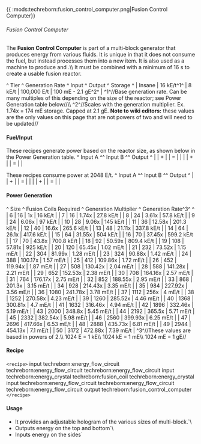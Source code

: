 {{ :mods:techreborn:fusion_control_computer.png|Fusion
Control Computer}}

###### Fusion Control Computer

The **Fusion Control Computer** is part of a multi-block generator
that produces energy from various fluids. It is unique in that it does
not consume the fuel, but instead processes them into a new item. It is
also used as a machine to produce
<Mcitem id="techreborn:platinum_dust"/> and
<Mcitem id="techreborn:iridium_ore"/>.\\\\ It must
be combined with a minimum of 16
<Mcitem id="techreborn:fusion_coil"/>s to create a
usable fusion reactor.

\^ Tier \^ Generation Rate \^ Input \^ Output \^ Storage \^ \| Insane \|
16 kE/t^1^ \| 8 kE/t \| 100,000 E/t \| 100 mE - 2.1 gE^2^ \| ^1^//Base
generation rate. Can be many multiples of this depending on the size of
the reactor; see Power Generation table below//\\\\ ^2^//Scales with the
generation multiplier. Ex. 1.74x = 174 mE storage. Capped at 2.1 gE.
**Note to wiki editors:** these values are the only values on this
page that are not powers of two and will need to be updated//

#### Fuel/Input

These recipes generate power based on the reactor size, as shown below
in the Power Generation table. \^ Input A \^\^ Input B \^\^ Output \^ \|
<Mcitem id="techreborn:deuterium_cell"/> \| + \|
<Mcitem id="techreborn:tritium_cell"/> \| = \|
<Mcitem id="techreborn:helium3_cell"/> \| \|
<Mcitem id="techreborn:deuterium_cell"/> \| + \|
<Mcitem id="techreborn:helium3_cell"/> \| = \|
<Mcitem id="techreborn:heliumplasma_cell"/> \|

These recipes consume power at 2048 E/t. \^ Input A \^\^ Input B \^\^
Output \^ \|
<Mcitem id="techreborn:wolframium_cell"/> \| + \|
<Mcitem id="techreborn:beryllium_cell"/> \| = \|
<Mcitem id="techreborn:platinum_dust"/> \| \|
<Mcitem id="techreborn:wolframium_cell"/> \| + \|
<Mcitem id="techreborn:lithium_cell"/> \| = \|
<Mcitem id="techreborn:iridium_ore"/> \|

#### Power Generation

\^ Size \^ Fusion Coils Required \^ Generation Multiplier \^ Generation
Rate^3^ \^ \| 6 \| 16 \| 1x \| 16 kE/t \| \| 7 \| 16 \| 1.74x \| 27.8
kE/t \| \| 8 \| 24 \| 3.61x \| 57.8 kE/t \| \| 9 \| 24 \| 6.06x \| 97
kE/t \| \| 10 \| 28 \| 9.06x \| 145 kE/t \| \| 11 \| 36 \| 12.58x \|
201.3 kE/t \| \| 12 \| 40 \| 16.6x \| 265.6 kE/t \| \| 13 \| 48 \|
21.11x \| 337.8 kE/t \| \| 14 \| 64 \| 26.1x \| 417.6 kE/t \| \| 15 \|
64 \| 31.55x \| 504 kE/t \| \| 16 \| 70 \| 37.45x \| 599.2 kE/t \| \| 17
\| 70 \| 43.8x \| 700.8 kE/t \| \| 18 \| 92 \| 50.59x \| 809.4 kE/t \|
\| 19 \| 108 \| 57.81x \| 925 kE/t \| \| 20 \| 120 \| 65.45x \| 1.02
mE/t \| \| 21 \| 232 \| 73.52x \| 1.15 mE/t \| \| 22 \| 304 \| 81.99x \|
1.28 mE/t \| \| 23 \| 324 \| 90.88x \| 1.42 mE/t \| \| 24 \| 388 \|
100.17x \| 1.57 mE/t \| \| 25 \| 412 \| 109.86x \| 1.72 mE/t \| \| 26 \|
452 \| 119.94x \| 1.87 mE/t \| \| 27 \| 508 \| 130.42x \| 2.04 mE/t \|
\| 28 \| 588 \| 141.28x \| 2.21 mE/t \| \| 29 \| 652 \| 152.53x \| 2.38
mE/t \| \| 30 \| 708 \| 164.16x \| 2.57 mE/t \| \| 31 \| 764 \| 176.17x
\| 2.75 mE/t \| \| 32 \| 852 \| 188.55x \| 2.95 mE/t \| \| 33 \| 868 \|
201.3x \| 3.15 mE/t \| \| 34 \| 928 \| 214.43x \| 3.35 mE/t \| \| 35 \|
984 \| 227.92x \| 3.56 mE/t \| \| 36 \| 1080 \| 241.78x \| 3.78 mE/t \|
\| 37 \| 1112 \| 256x \| 4 mE/t \| \| 38 \| 1252 \| 270.58x \| 4.23 mE/t
\| \| 39 \| 1260 \| 285.52x \| 4.46 mE/t \| \| 40 \| 1368 \| 300.81x \|
4.7 mE/t \| \| 41 \| 1632 \| 316.46x \| 4.94 mE/t \| \| 42 \| 1896 \|
332.46x \| 5.19 mE/t \| \| 43 \| 2000 \| 348.8x \| 5.45 mE/t \| \| 44 \|
2192 \| 365.5x \| 5.71 mE/t \| \| 45 \| 2332 \| 382.54x \| 5.98 mE/t \|
\| 46 \| 2560 \| 399.93x \| 6.25 mE/t \| \| 47 \| 2696 \| 417.66x \|
6.53 mE/t \| \| 48 \| 2888 \| 435.73x \| 6.81 mE/t \| \| 49 \| 2944 \|
454.13x \| 7.1 mE/t \| \| 50 \| 3172 \| 472.88x \| 7.39 mE/t \|
^3^//These values are based in powers of 2.\\\\ 1024 E = 1 kE\\\\ 1024
kE = 1 mE\\\\ 1024 mE = 1 gE//

#### Recipe

`<recipe>` input techreborn:energy_flow_circuit
techreborn:energy_flow_circuit techreborn:energy_flow_circuit input
techreborn:energy_crystal techreborn:fusion_coil
techreborn:energy_crystal input techreborn:energy_flow_circuit
techreborn:energy_flow_circuit techreborn:energy_flow_circuit output
techreborn:fusion_control_computer `</recipe>`

#### Usage

* It provides an adjustable hologram of the various sizes of multi-block.`\
* Outputs energy on the top and bottom`\
* Inputs energy on the sides`
